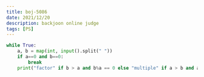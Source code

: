 ```yaml
---
title: boj-5086
date: 2021/12/20
description: backjoon online judge
tags: [PS]
---
```


```python
while True:
    a, b = map(int, input().split(" "))
    if a==0 and b==0:
        break
    print("factor" if b > a and b%a == 0 else "multiple" if a > b and a%b == 0 else "neither")
```

